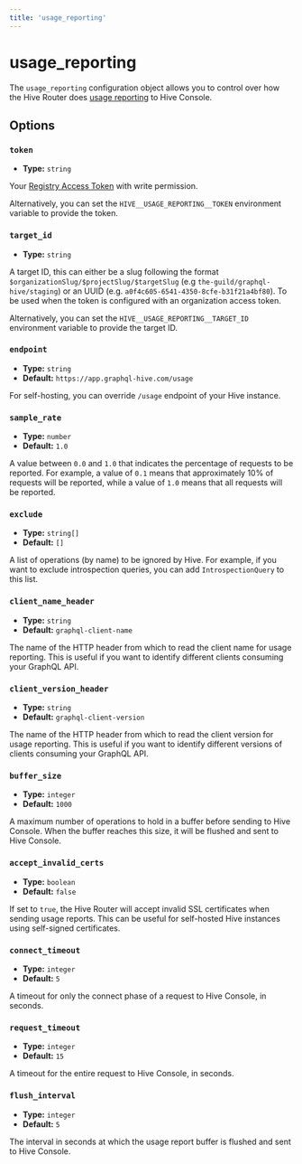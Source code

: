 ```yaml
---
title: 'usage_reporting'
---
```


# usage_reporting

The `usage_reporting` configuration object allows you to control over how the Hive Router does
[usage reporting](../../schema-registry/usage-reporting) to Hive Console.

## Options

### `token`

- **Type:** `string`

Your
[Registry Access Token](https://the-guild.dev/graphql/hive/docs/management/targets#registry-access-tokens)
with write permission.

Alternatively, you can set the `HIVE__USAGE_REPORTING__TOKEN` environment variable to provide the
token.

### `target_id`

- **Type:** `string`

A target ID, this can either be a slug following the format
`$organizationSlug/$projectSlug/$targetSlug` (e.g `the-guild/graphql-hive/staging`) or an UUID (e.g.
`a0f4c605-6541-4350-8cfe-b31f21a4bf80`). To be used when the token is configured with an
organization access token.

Alternatively, you can set the `HIVE__USAGE_REPORTING__TARGET_ID` environment variable to provide
the target ID.

### `endpoint`

- **Type:** `string`
- **Default:** `https://app.graphql-hive.com/usage`

For self-hosting, you can override `/usage` endpoint of your Hive instance.

### `sample_rate`

- **Type:** `number`
- **Default:** `1.0`

A value between `0.0` and `1.0` that indicates the percentage of requests to be reported. For
example, a value of `0.1` means that approximately 10% of requests will be reported, while a value
of `1.0` means that all requests will be reported.

### `exclude`

- **Type:** `string[]`
- **Default:** `[]`

A list of operations (by name) to be ignored by Hive. For example, if you want to exclude
introspection queries, you can add `IntrospectionQuery` to this list.

### `client_name_header`

- **Type:** `string`
- **Default:** `graphql-client-name`

The name of the HTTP header from which to read the client name for usage reporting. This is useful
if you want to identify different clients consuming your GraphQL API.

### `client_version_header`

- **Type:** `string`
- **Default:** `graphql-client-version`

The name of the HTTP header from which to read the client version for usage reporting. This is
useful if you want to identify different versions of clients consuming your GraphQL API.

### `buffer_size`

- **Type:** `integer`
- **Default:** `1000`

A maximum number of operations to hold in a buffer before sending to Hive Console. When the buffer
reaches this size, it will be flushed and sent to Hive Console.

### `accept_invalid_certs`

- **Type:** `boolean`
- **Default:** `false`

If set to `true`, the Hive Router will accept invalid SSL certificates when sending usage reports.
This can be useful for self-hosted Hive instances using self-signed certificates.

### `connect_timeout`

- **Type:** `integer`
- **Default:** `5`

A timeout for only the connect phase of a request to Hive Console, in seconds.

### `request_timeout`

- **Type:** `integer`
- **Default:** `15`

A timeout for the entire request to Hive Console, in seconds.

### `flush_interval`

- **Type:** `integer`
- **Default:** `5`

The interval in seconds at which the usage report buffer is flushed and sent to Hive Console.
